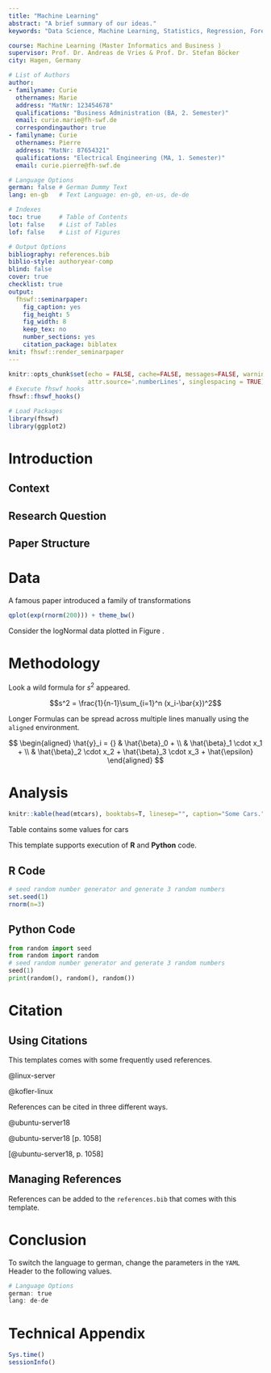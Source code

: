 ```yaml
---
title: "Machine Learning"
abstract: "A brief summary of our ideas."
keywords: "Data Science, Machine Learning, Statistics, Regression, Forecasting"

course: Machine Learning (Master Informatics and Business )
supervisor: Prof. Dr. Andreas de Vries & Prof. Dr. Stefan Böcker
city: Hagen, Germany

# List of Authors
author:
- familyname: Curie
  othernames: Marie
  address: "MatNr: 123454678"
  qualifications: "Business Administration (BA, 2. Semester)"
  email: curie.marie@fh-swf.de
  correspondingauthor: true
- familyname: Curie
  othernames: Pierre
  address: "MatNr: 87654321"
  qualifications: "Electrical Engineering (MA, 1. Semester)"
  email: curie.pierre@fh-swf.de

# Language Options
german: false # German Dummy Text
lang: en-gb   # Text Language: en-gb, en-us, de-de

# Indexes
toc: true     # Table of Contents
lot: false    # List of Tables
lof: false    # List of Figures

# Output Options
bibliography: references.bib
biblio-style: authoryear-comp
blind: false
cover: true
checklist: true
output:
  fhswf::seminarpaper:
    fig_caption: yes
    fig_height: 5
    fig_width: 8
    keep_tex: no
    number_sections: yes
    citation_package: biblatex
knit: fhswf::render_seminarpaper
---
```


```r
knitr::opts_chunk$set(echo = FALSE, cache=FALSE, messages=FALSE, warning=FALSE, 
                      attr.source='.numberLines', singlespacing = TRUE)
# Execute fhswf hooks
fhswf::fhswf_hooks()

# Load Packages
library(fhswf)
library(ggplot2)
```


# Introduction

## Context

## Research Question

## Paper Structure

# Data 
A famous paper introduced a family of transformations \dots

```r
qplot(exp(rnorm(200))) + theme_bw()
```

Consider the logNormal data plotted in Figure \ref{fig:histogram}.

# Methodology

Look a wild formula for $s^2$ appeared.

$$s^2 = \frac{1}{n-1}\sum_{i=1}^n (x_i-\bar{x})^2$$

Longer Formulas can be spread across multiple lines manually using the `aligned` environment.

$$
\begin{aligned}
\hat{y}_i = {} & \hat{\beta}_0 + \\
               & \hat{\beta}_1 \cdot x_1 +  \\
               & \hat{\beta}_2 \cdot x_2 + \hat{\beta}_3 \cdot x_3 + \hat{\epsilon}
\end{aligned}
$$

# Analysis

```r
knitr::kable(head(mtcars), booktabs=T, linesep="", caption="Some Cars.")
```

Table \ref{tab:cars} contains some values for cars \dots

This template supports execution of **R** and **Python** code.

## R Code

```r
# seed random number generator and generate 3 random numbers
set.seed(1)
rnorm(n=3)
```

## Python Code

```python
from random import seed
from random import random
# seed random number generator and generate 3 random numbers
seed(1)
print(random(), random(), random())
```

# Citation

## Using Citations

This templates comes with some frequently used references.

@linux-server

@kofler-linux

References can be cited in three different ways.

@ubuntu-server18

@ubuntu-server18[p. 1058]

[@ubuntu-server18, p. 1058]

## Managing References

References can be added to the `references.bib` that comes with this template. 

# Conclusion

To switch the language to german, change the parameters in the `YAML` Header to the following values.

```r
# Language Options
german: true
lang: de-de 
```

\newpage

# Technical Appendix {-}

```r
Sys.time()
sessionInfo()
```

